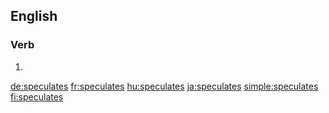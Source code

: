 ==English==

===Verb===
{{head|en}}

# {{en-third-person singular of|speculate}}

[[de:speculates]]
[[fr:speculates]]
[[hu:speculates]]
[[ja:speculates]]
[[simple:speculates]]
[[fi:speculates]]